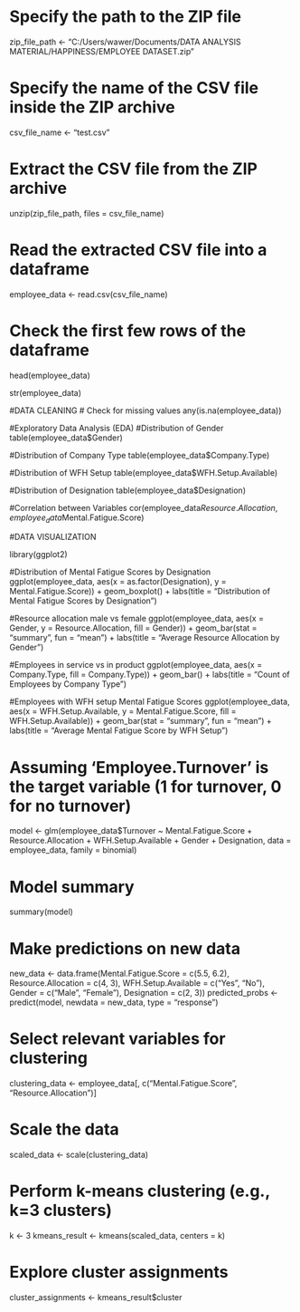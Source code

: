 # Specify the path to the ZIP file
zip_file_path <- "C:/Users/wawer/Documents/DATA ANALYSIS MATERIAL/HAPPINESS/EMPLOYEE DATASET.zip"

# Specify the name of the CSV file inside the ZIP archive
csv_file_name <- "test.csv"

# Extract the CSV file from the ZIP archive
unzip(zip_file_path, files = csv_file_name)

# Read the extracted CSV file into a dataframe
employee_data <- read.csv(csv_file_name)

# Check the first few rows of the dataframe
head(employee_data)

str(employee_data)

#DATA CLEANING
# Check for missing values
any(is.na(employee_data))

#Exploratory Data Analysis (EDA)
#Distribution of Gender
table(employee_data$Gender)

#Distribution of Company Type
table(employee_data$Company.Type)

#Distribution of WFH Setup
table(employee_data$WFH.Setup.Available)

#Distribution of Designation
table(employee_data$Designation)


#Correlation between Variables
cor(employee_data$Resource.Allocation, employee_data$Mental.Fatigue.Score)

#DATA VISUALIZATION

library(ggplot2)

#Distribution of Mental Fatigue Scores by Designation
ggplot(employee_data, aes(x = as.factor(Designation), y = Mental.Fatigue.Score)) +
  geom_boxplot() +
  labs(title = "Distribution of Mental Fatigue Scores by Designation")

#Resource allocation male vs female
ggplot(employee_data, aes(x = Gender, y = Resource.Allocation, fill = Gender)) +
  geom_bar(stat = "summary", fun = "mean") +
  labs(title = "Average Resource Allocation by Gender")

#Employees in service vs in product
ggplot(employee_data, aes(x = Company.Type, fill = Company.Type)) +
  geom_bar() +
  labs(title = "Count of Employees by Company Type")

#Employees with WFH setup Mental Fatigue Scores
ggplot(employee_data, aes(x = WFH.Setup.Available, y = Mental.Fatigue.Score, fill = WFH.Setup.Available)) +
  geom_bar(stat = "summary", fun = "mean") +
  labs(title = "Average Mental Fatigue Score by WFH Setup")


# Assuming 'Employee.Turnover' is the target variable (1 for turnover, 0 for no turnover)
model <- glm(employee_data$Turnover ~ Mental.Fatigue.Score + Resource.Allocation + WFH.Setup.Available + Gender + Designation, 
             data = employee_data, family = binomial)

# Model summary
summary(model)

# Make predictions on new data
new_data <- data.frame(Mental.Fatigue.Score = c(5.5, 6.2), 
                       Resource.Allocation = c(4, 3), 
                       WFH.Setup.Available = c("Yes", "No"), 
                       Gender = c("Male", "Female"), 
                       Designation = c(2, 3))
predicted_probs <- predict(model, newdata = new_data, type = "response")


# Select relevant variables for clustering
clustering_data <- employee_data[, c("Mental.Fatigue.Score", "Resource.Allocation")]

# Scale the data
scaled_data <- scale(clustering_data)

# Perform k-means clustering (e.g., k=3 clusters)
k <- 3
kmeans_result <- kmeans(scaled_data, centers = k)

# Explore cluster assignments
cluster_assignments <- kmeans_result$cluster


